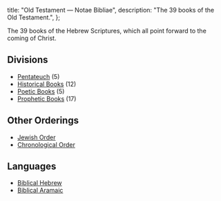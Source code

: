   title: "Old Testament — Notae Bibliae",
  description: "The 39 books of the Old Testament.",
};

<Initial text="Old Testament"/>

The 39 books of the Hebrew Scriptures, which all point forward to the coming of Christ.

## Divisions

* [Pentateuch](/bible/old-testament/pentateuch) (5)
* [Historical Books](/bible/old-testament/historical-books) (12)
* [Poetic Books](/bible/old-testament/poetic-books) (5)
* [Prophetic Books](/bible/old-testament/prophetic-books) (17)

## Other Orderings

* [Jewish Order](/bible/old-testament/jewish-order)
* [Chronological Order](/bible/old-testament/chronological-order)

## Languages

* [Biblical Hebrew](/bible/languages/biblical-hebrew)
* [Biblical Aramaic](/bible/languages/biblical-aramaic)
